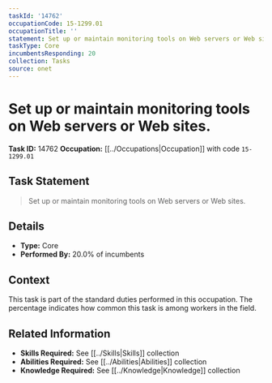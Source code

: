 ```yaml
---
taskId: '14762'
occupationCode: 15-1299.01
occupationTitle: ''
statement: Set up or maintain monitoring tools on Web servers or Web sites.
taskType: Core
incumbentsResponding: 20
collection: Tasks
source: onet
---
```

# Set up or maintain monitoring tools on Web servers or Web sites.

**Task ID:** 14762
**Occupation:** [[../Occupations|Occupation]] with code `15-1299.01`

## Task Statement

> Set up or maintain monitoring tools on Web servers or Web sites.

## Details

- **Type:** Core
- **Performed By:** 20.0% of incumbents

## Context

This task is part of the standard duties performed in this occupation. The percentage indicates how common this task is among workers in the field.

## Related Information

- **Skills Required:** See [[../Skills|Skills]] collection
- **Abilities Required:** See [[../Abilities|Abilities]] collection
- **Knowledge Required:** See [[../Knowledge|Knowledge]] collection
